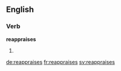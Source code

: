 ==English==

===Verb===
'''reappraises'''

# {{en-third-person singular of|reappraise}}

[[de:reappraises]]
[[fr:reappraises]]
[[sv:reappraises]]